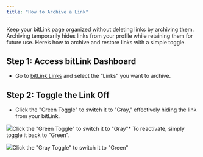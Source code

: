 ```yaml
---
title: "How to Archive a Link"
---
```


Keep your bitLink page organized without deleting links by archiving them. Archiving temporarily hides links from your profile while retaining them for future use. Here’s how to archive and restore links with a simple toggle.

## **Step 1: Access bitLink Dashboard**

* Go to [bitLink Links](https://app.bitbybit.studio/bitlink/links) and select the “Links” you want to archive.

## **Step 2: Toggle the Link Off**

* Click the "Green Toggle" to switch it to "Gray," effectively hiding the link from your bitLink.  


![](https://cdn.prod.website-files.com/659655f5b20d395a5c69efcf/66ea75a22506638df8b59908_AD_4nXchQHpuf69zPF5jnOdn-Lfqn_J80bECJVKHxqfYn_b1Yid1rEOgAHA2fEn2CW9UK4AIl07gouhbkhpXq7hpMGliIu_q7s9fPSSBTySaZzKvOf-yPdDEdTObkKjVKxKW-ODYHFvcccPvH_HBEeaxQeH16VQ.png)Click the "Green Toggle" to switch it to "Gray"* To reactivate, simply toggle it back to "Green".  


![](https://cdn.prod.website-files.com/659655f5b20d395a5c69efcf/66ea75a297efa8197f6cc2ed_AD_4nXcl1NTbbTYU791429LtnifiQ3lAcixHu4Gh5I92WwBmYwNkXvmA_-vvuvXluHOprCpCFRA9Na3Hk88e93nxHAa7n5_HqrRk7BVXrjp9m6Hew1Dtw9tS3_z_E_2TQeuCUzCHqwTNeC7e0a9ivO6gWLmJ9wcJ.png)Click the "Gray Toggle" to switch it to "Green"
